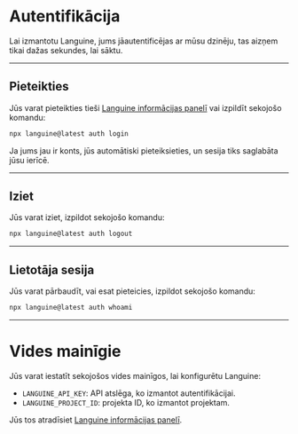 # Autentifikācija

Lai izmantotu Languine, jums jāautentificējas ar mūsu dzinēju, tas aizņem tikai dažas sekundes, lai sāktu.

---

## Pieteikties

Jūs varat pieteikties tieši [Languine informācijas panelī](https://languine.ai/login) vai izpildīt sekojošo komandu:

```bash title="Termināls"
npx languine@latest auth login
```


Ja jums jau ir konts, jūs automātiski pieteiksieties, un sesija tiks saglabāta jūsu ierīcē.

---

## Iziet

Jūs varat iziet, izpildot sekojošo komandu:

```bash title="Termināls"
npx languine@latest auth logout
```

---

## Lietotāja sesija

Jūs varat pārbaudīt, vai esat pieteicies, izpildot sekojošo komandu:

```bash title="Termināls"
npx languine@latest auth whoami
```

---


# Vides mainīgie

Jūs varat iestatīt sekojošos vides mainīgos, lai konfigurētu Languine:

- `LANGUINE_API_KEY`: API atslēga, ko izmantot autentifikācijai.
- `LANGUINE_PROJECT_ID`: projekta ID, ko izmantot projektam.

Jūs tos atradīsiet [Languine informācijas panelī](https://languine.ai/login).